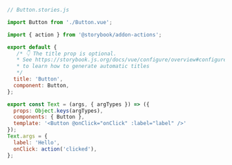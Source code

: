 ```js
// Button.stories.js

import Button from './Button.vue';

import { action } from '@storybook/addon-actions';

export default {
   /* 👇 The title prop is optional.
   * See https://storybook.js.org/docs/vue/configure/overview#configure-story-loading
   * to learn how to generate automatic titles
   */
  title: 'Button',
  component: Button,
};

export const Text = (args, { argTypes }) => ({
  props: Object.keys(argTypes),
  components: { Button },
  template: '<Button @onClick="onClick" :label="label" />'
});
Text.args = {
  label: 'Hello',
  onClick: action('clicked'),
};
```